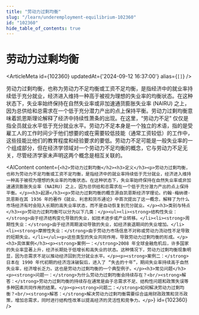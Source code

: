 ```yaml
---
title: "劳动力过剩均衡"
slug: "/learn/underemployment-equilibrium-102360"
id: "102360"
hide_table_of_contents: true
---
```



# 劳动力过剩均衡

<ArticleMeta id={102360} updatedAt={'2024-09-12 16:37:00'} alias={`[]`} />
<div className='border-solid border-b border-t-0 my-4 border-[var(--ifm-color-gray-300)]' />

劳动力过剩均衡，也称为劳动力不足均衡或工资不足均衡，是指经济中的就业率持续低于充分就业，经济进入维持一种高于被视为理想的失业率的均衡状态。在这种状态下，失业率始终保持在自然失业率或非加速通货膨胀失业率 (NAIRU) 之上，因为总供给和总需求在一个低于充分潜力产出的点上保持平衡。劳动力过剩均衡意味着凯恩斯理论解释了经济中持续性萧条的出现。在这里，“劳动力不足” 仅仅是指全员就业水平低于充分就业水平。劳动力不足本身是一个独立的术语，指的是受雇工人的工作时间少于他们想要的或在需要较低技能（通常工资较低）的工作中，这些技能比他们的教育程度和经验要求的要低。劳动力不足可能是一般失业率的一个组成部分，但在经济学领域对一个劳动力不足均衡的概念，它与劳动力不足无关，尽管经济学家未声明这两个概念是相互关联的。

<AIContent content={`<h2>劳动力过剩均衡</h2><h3>定义</h3><p>劳动力过剩均衡，也称为劳动力不足均衡或工资不足均衡，是指经济中的就业率持续低于充分就业，经济进入维持一种高于被视为理想的失业率的均衡状态。在这种状态下，失业率始终保持在自然失业率或非加速通货膨胀失业率 (NAIRU) 之上，因为总供给和总需求在一个低于充分潜力产出的点上保持平衡。</p><h3>起源</h3><p>劳动力过剩均衡的概念源自凯恩斯经济学理论。约翰·梅纳德·凯恩斯在其 1936 年的著作《就业、利息和货币通论》中首次提出了这一概念，解释了为什么市场经济有时会陷入长期的高失业率状态，而不是自动恢复到充分就业。</p><h3>类别与特点</h3><p>劳动力过剩均衡可以分为以下几类：</p><ul><li><strong>结构性失业：</strong>由于经济结构变化导致的失业，如技术进步或产业转移。</li><li><strong>周期性失业：</strong>由于经济周期波动导致的失业，如经济衰退期间的失业增加。</li><li><strong>摩擦性失业：</strong>由于劳动力市场信息不对称或劳动力流动性不足导致的短期失业。</li></ul><p>这些类型的失业共同作用，导致劳动力过剩均衡的形成。</p><h3>具体案例</h3><p><strong>案例一：</strong>2008 年全球金融危机后，许多国家的失业率显著上升，经济长期处于低增长和高失业的状态。这种情况下，劳动力过剩均衡现象明显，因为总需求不足以推动经济回到充分就业水平。</p><p><strong>案例二：</strong>日本在 1990 年代初期的经济泡沫破裂后，进入了 “失去的十年”，期间失业率持续高于自然失业率，经济增长乏力。这也是劳动力过剩均衡的一个典型例子。</p><h3>常见问题</h3><p><strong>问题一：</strong>为什么劳动力过剩均衡会持续存在？<br/><strong>解答：</strong>劳动力过剩均衡的持续存在通常是由于总需求不足、结构性问题和政策失误等多种因素共同作用的结果。</p><p><strong>问题二：</strong>如何解决劳动力过剩均衡？<br/><strong>解答：</strong>解决劳动力过剩均衡需要综合运用财政政策和货币政策，增加总需求，同时进行结构性改革以提高经济的灵活性和竞争力。</p>`} id={102360} />
